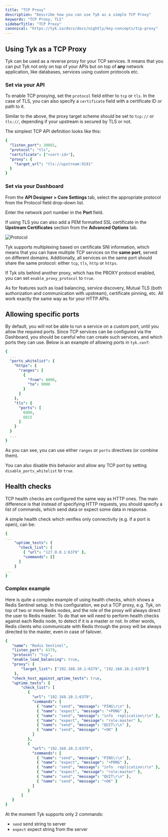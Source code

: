 ```yaml
---
title: "TCP Proxy"
description: "Describe how you can use Tyk as a simple TCP Proxy"
keywords: "TCP Proxy, TLS"
sidebarTitle: "TCP Proxy"
canonical: "https://tyk.io/docs/docs/nightly/key-concepts/tcp-proxy"
---
```


## Using Tyk as a TCP Proxy

Tyk can be used as a reverse proxy for your TCP services. It means that you can put Tyk not only on top of your APIs but on top of **any** network application, like databases, services using custom protocols etc.

### Set via your API

To enable TCP proxying, set the `protocol` field either to `tcp` or `tls`. In the case of TLS, you can also specify a `certificate` field with a certificate ID or path to it.

Similar to the above, the proxy target scheme should be set to `tcp://` or `tls://`, depending if your upstream is secured by TLS or not.

The simplest TCP API definition looks like this:

```yaml
{
  "listen_port": 30001,
  "protocol": "tls",
  "certificate": ["<cert-id>"],
  "proxy": {
    "target_url": "tls://upstream:9191"
  }
}
```

### Set via your Dashboard

From the **API Designer > Core Settings** tab, select the appropriate protocol from the Protocol field drop-down list.

Enter the network port number in the **Port** field.

If using TLS you can also add a PEM formatted SSL certificate in the **Upstream Certificates** section from the **Advanced Options** tab.

<img src="/img/2.10/protocol_and_port.png" alt="Protocol" />

Tyk supports multiplexing based on certificate SNI information, which means that you can have multiple TCP services on the **same port**, served on different domains. Additionally, all services on the same port should share the same protocol: either `tcp`, `tls`, `http` or `https`.

If Tyk sits behind another proxy, which has  the PROXY protocol enabled, you can set `enable_proxy_protocol` to `true`. 

As for features such as load balancing, service discovery, Mutual TLS (both authorization and communication with upstream), certificate pinning, etc. All work exactly the same way as for your HTTP APIs. 

## Allowing specific ports

By default, you will not be able to run a service on a custom port, until you allow the required ports. 
Since TCP services can be configured via the Dashboard, you should be careful who can create such services, and which ports they can use. Below is an example of allowing ports in `tyk.conf`:

```yaml
{
  ...
  "ports_whitelist": {
    "https": {
      "ranges": [
        {
          "from": 8000,
          "to": 9000
        }
      ]
    },
    "tls": {
      "ports": [
        6000,
        6015
      ]
    }
  }
  ...
}
```

As you can see, you can use either `ranges` or `ports` directives (or combine them). 

You can also disable this behavior and allow any TCP port by setting `disable_ports_whitelist` to `true`.


## Health checks

TCP health checks are configured the same way as HTTP ones.
The main difference is that instead of specifying HTTP requests, you should specify a list of commands, which send data or expect some data in response. 

A simple health check which verifies only connectivity (e.g. if a port is open), can be: 

```yaml
{
...
	"uptime_tests": {
	  "check_list": [
	    { "url": "127.0.0.1:6379" },
        "commands": []
	  ]
	}
...
}
```

### Complex example

Here is quite a complex example of using health checks, which shows a Redis Sentinel setup. In this configuration, we put a TCP proxy, e.g. Tyk, on top of two or more Redis nodes, and the role of the proxy will always direct the user to Redis master. To do that we will need to perform health checks against each Redis node, to detect if it is a master or not. In other words, Redis clients who communicate with Redis through the proxy will be always directed to the master, even in case of failover.

```yaml
{
   "name": "Redis Sentinel",
   "listen_port": 6379,
   "protocol": "tcp",
   "enable_load_balancing": true,
   "proxy": {
	   "target_list": ["192.168.10.1:6379", "192.168.10.2:6379"]
	},
   "check_host_against_uptime_tests": true,
   "uptime_tests": {
       "check_list": [
          {
			"url": "192.168.10.1:6379",
            "commands": [
              { "name": "send", "message": "PING\r\n" },
              { "name": "expect", "message": "+PONG" },
              { "name": "send", "message": "info  replication\r\n" },
              { "name": "expect", "message": "role:master" },
              { "name": "send", "message": "QUIT\r\n" }, 
              { "name": "send", "message": "+OK" }
            ]
          },
          {
			"url": "192.168.10.2:6379",
            "commands": [
              { "name": "send", "message": "PING\r\n" },
              { "name": "expect", "message": "+PONG" },
              { "name": "send", "message": "info  replication\r\n" },
              { "name": "expect", "message": "role:master" },
              { "name": "send", "message": "QUIT\r\n" }, 
              { "name": "send", "message": "+OK" }
            ]
          }
       ]
   }
}
```

At the moment Tyk supports only 2 commands:
 - `send`  send string to server
- `expect`  expect string from the server


[1]: /img/dashboard/system-management/api-protocol.png

